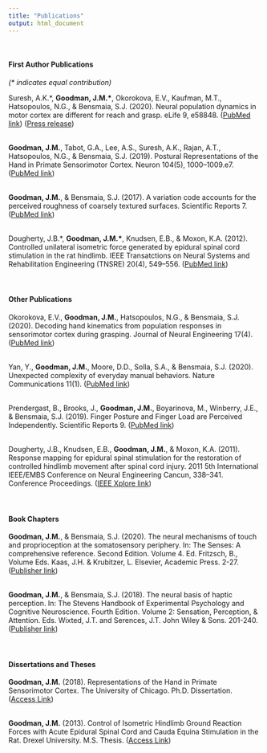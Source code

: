 ```yaml
---
title: "Publications"
output: html_document
---
```


<link rel="stylesheet" href="styles.css" type="text/css">
<link rel="stylesheet" href="./css/academicons.min.css"/>


<br>
<h4>First Author Publications</h4>
<i>(* indicates equal contribution)</i>

Suresh, A.K.\*, <b>Goodman, J.M.\*</b>, Okorokova, E.V., Kaufman, M.T., Hatsopoulos, N.G., & Bensmaia, S.J. (2020). Neural population dynamics in motor cortex are different for reach and grasp. eLife 9, e58848. ([PubMed link](https://pubmed.ncbi.nlm.nih.gov/33200745/)) ([Press release](https://www.eurekalert.org/pub_releases/2020-11/uocm-mnp111720.php))<br><br>

<b>Goodman, J.M.</b>, Tabot, G.A., Lee, A.S., Suresh, A.K., Rajan, A.T., Hatsopoulos, N.G., & Bensmaia, S.J. (2019). Postural Representations of the Hand in Primate Sensorimotor Cortex. Neuron 104(5), 1000–1009.e7. ([PubMed link](https://pubmed.ncbi.nlm.nih.gov/31668844))<br><br>

<b>Goodman, J.M.</b>, & Bensmaia, S.J. (2017). A variation code accounts for the perceived roughness of coarsely textured surfaces. Scientific Reports 7. ([PubMed link](https://pubmed.ncbi.nlm.nih.gov/28440308/))<br><br>

Dougherty, J.B.\*, <b>Goodman, J.M.\*</b>, Knudsen, E.B., & Moxon, K.A. (2012). Controlled unilateral isometric force generated by epidural spinal cord stimulation in the rat hindlimb. IEEE Transatctions on Neural Systems and Rehabilitation Engineering (TNSRE) 20(4), 549–556. ([PubMed link](https://pubmed.ncbi.nlm.nih.gov/22717526/))<br><br><br>

<h4>Other Publications</h4>

Okorokova, E.V., <b>Goodman, J.M.</b>, Hatsopoulos, N.G., & Bensmaia, S.J. (2020). Decoding hand kinematics from population responses in sensorimotor cortex during grasping. Journal of Neural Engineering 17(4). ([PubMed link](https://pubmed.ncbi.nlm.nih.gov/32442987/))<br><br>

Yan, Y., <b>Goodman, J.M.</b>, Moore, D.D., Solla, S.A., & Bensmaia, S.J. (2020). Unexpected complexity of everyday manual behaviors. Nature Communications 11(1). ([PubMed link](https://pubmed.ncbi.nlm.nih.gov/32678102/))<br><br>

Prendergast, B., Brooks, J., <b>Goodman, J.M.</b>, Boyarinova, M., Winberry, J.E., & Bensmaia, S.J. (2019). Finger Posture and Finger Load are Perceived Independently. Scientific Reports 9. ([PubMed link](https://pubmed.ncbi.nlm.nih.gov/31636297/))<br><br>

Dougherty, J.B., Knudsen, E.B., <b>Goodman, J.M.</b>, & Moxon, K.A. (2011). Response mapping for epidural spinal stimulation for the restoration of controlled hindlimb movement after spinal cord injury. 2011 5th International IEEE/EMBS Conference on Neural Engineering Cancun, 338–341. Conference Proceedings. ([IEEE Xplore link](https://ieeexplore.ieee.org/document/5910556))<br><br>
<br>

<h4>Book Chapters</h4>
<b>Goodman, J.M.</b>, & Bensmaia, S.J. (2020). The neural mechanisms of touch and proprioception at the somatosensory periphery. In: The Senses: A comprehensive reference. Second Edition. Volume 4. Ed. Fritzsch, B., Volume Eds. Kaas, J.H. & Krubitzer, L. Elsevier, Academic Press. 2-27. ([Publisher link](https://www.sciencedirect.com/science/article/pii/B9780128054086000142))<br><br>

<b>Goodman, J.M.</b>, & Bensmaia, S.J. (2018). The neural basis of haptic perception. In: The Stevens Handbook of Experimental Psychology and Cognitive Neuroscience. Fourth Edition. Volume 2: Sensation, Perception, & Attention. Eds. Wixted, J.T. and Serences, J.T. John Wiley & Sons. 201-240. ([Publisher link](https://onlinelibrary.wiley.com/doi/abs/10.1002/9781119170174.epcn205))<br><br><br>

<h4>Dissertations and Theses</h4>
<b>Goodman, J.M.</b> (2018). Representations of the Hand in Primate Sensorimotor Cortex. The University of Chicago. Ph.D. Dissertation. ([Access Link](https://doi.org/10.6082/uchicago.1408))<br><br>

<b>Goodman, J.M.</b> (2013). Control of Isometric Hindlimb Ground Reaction Forces with Acute Epidural Spinal Cord and Cauda Equina Stimulation in the Rat. Drexel University. M.S. Thesis. ([Access Link](https://idea.library.drexel.edu/islandora/object/idea%3A4237))<br><br><br>
